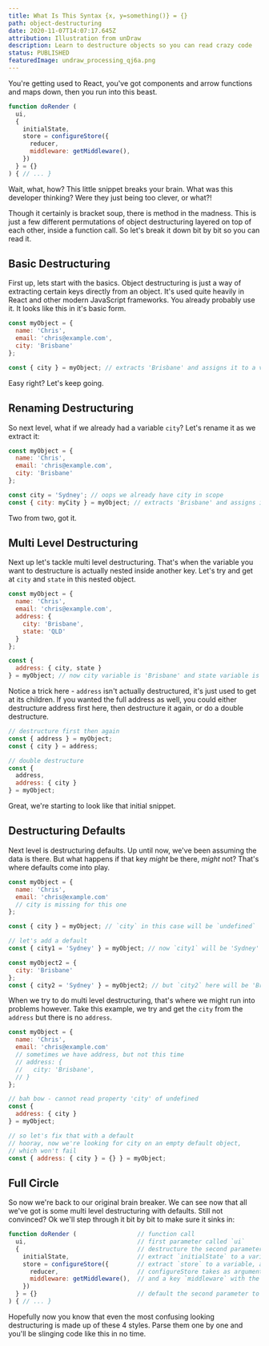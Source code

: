 ```yaml
---
title: What Is This Syntax {x, y=something()} = {}
path: object-destructuring
date: 2020-11-07T14:07:17.645Z
attribution: Illustration from unDraw
description: Learn to destructure objects so you can read crazy code
status: PUBLISHED
featuredImage: undraw_processing_qj6a.png
---
```

You're getting used to React, you've got components and arrow functions and maps down, then you run into this beast.

```js
function doRender (
  ui,
  {
    initialState,
    store = configureStore({
      reducer,
      middleware: getMiddleware(),
    })
  } = {}
) { // ... }
```

Wait, what, how? This little snippet breaks your brain. What was this developer thinking? Were they just being too clever, or what?!

Though it certainly is bracket soup, there is method in the madness. This is just a few different permutations of object destructuring layered on top of each other, inside a function call. So let's break it down bit by bit so you can read it.

## Basic Destructuring

First up, lets start with the basics. Object destructuring is just a way of extracting certain keys directly from an object. It's used quite heavily in React and other modern JavaScript frameworks. You already probably use it. It looks like this in it's basic form.

```js
const myObject = {
  name: 'Chris',
  email: 'chris@example.com',
  city: 'Brisbane'
};

const { city } = myObject; // extracts 'Brisbane' and assigns it to a variable `city`
```

Easy right? Let's keep going.

## Renaming Destructuring

So next level, what if we already had a variable `city`? Let's rename it as we extract it:

```js
const myObject = {
  name: 'Chris',
  email: 'chris@example.com',
  city: 'Brisbane'
};

const city = 'Sydney'; // oops we already have city in scope
const { city: myCity } = myObject; // extracts 'Brisbane' and assigns it to a variable `myCity`
```

Two from two, got it.

## Multi Level Destructuring

Next up let's tackle multi level destructuring. That's when the variable you want to destructure is actually nested inside another key. Let's try and get at `city` and `state` in this nested object.

```js
const myObject = {
  name: 'Chris',
  email: 'chris@example.com',
  address: {
    city: 'Brisbane',
    state: 'QLD'
  }
};

const {
  address: { city, state }
} = myObject; // now city variable is 'Brisbane' and state variable is 'QLD'
```

Notice a trick here - `address` isn't actually destructured, it's just used to get at its children. If you wanted the full address as well, you could either destructure address first here, then destructure it again, or do a double destructure.

```js
// destructure first then again
const { address } = myObject;
const { city } = address;

// double destructure
const {
  address,
  address: { city }
} = myObject;
```

Great, we're starting to look like that initial snippet.

## Destructuring Defaults

Next level is destructuring defaults. Up until now, we've been assuming the data is there. But what happens if that key *might* be there, *might* not? That's where defaults come into play.

```js
const myObject = {
  name: 'Chris',
  email: 'chris@example.com'
  // city is missing for this one
};

const { city } = myObject; // `city` in this case will be `undefined`

// let's add a default
const { city1 = 'Sydney' } = myObject; // now `city1` will be 'Sydney' since it's not set

const myObject2 = {
  city: 'Brisbane'
};
const { city2 = 'Sydney' } = myObject2; // but `city2` here will be 'Brisbane' since it was set
```

When we try to do multi level destructuring, that's where we might run into problems however. Take this example, we try and get the `city` from the `address` but there is no `address`.

```js
const myObject = {
  name: 'Chris',
  email: 'chris@example.com'
  // sometimes we have address, but not this time
  // address: {
  //   city: 'Brisbane',
  // }
};

// bah bow - cannot read property 'city' of undefined
const {
  address: { city }
} = myObject; 

// so let's fix that with a default
// hooray, now we're looking for city on an empty default object, 
// which won't fail
const { address: { city } = {} } = myObject; 
```

## Full Circle

So now we're back to our original brain breaker. We can see now that all we've got is some multi level destructuring with defaults. Still not convinced? Ok we'll step through it bit by bit to make sure it sinks in:

```js
function doRender (                 // function call
  ui,                               // first parameter called `ui`
  {                                 // destructure the second parameter
    initialState,                   // extract `initialState` to a variable
    store = configureStore({        // extract `store` to a variable, and if it's unset, default to the result of configureStore()
      reducer,                      // configureStore takes as argument an object with key `reducer` (which has the value of the variable `reducer`)
      middleware: getMiddleware(),  // and a key `middleware` with the value returned from `getMiddleware()`
    })
  } = {}                            // default the second parameter to empty object, as it is optional
) { // ... }
```

Hopefully now you know that even the most confusing looking destructuring is made up of these 4 styles. Parse them one by one and you'll be slinging code like this in no time.